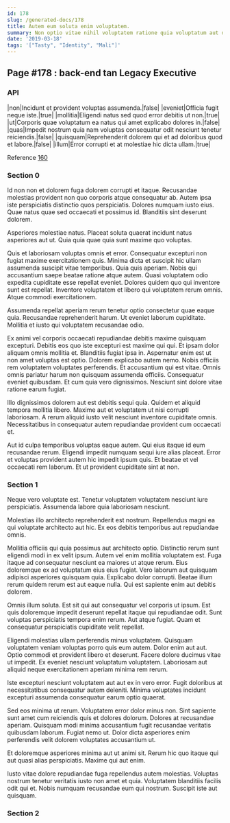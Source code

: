```yaml
---
id: 178
slug: /generated-docs/178
title: Autem eum soluta enim voluptatem.
summary: Non optio vitae nihil voluptatem ratione quia voluptatum aut deserunt.
date: '2019-03-18'
tags: '["Tasty", "Identity", "Mali"]'
---
```

## Page #178 : back-end tan Legacy Executive

### API

|non|Incidunt et provident voluptas assumenda.|false|
|eveniet|Officia fugit neque iste.|true|
|mollitia|Eligendi natus sed quod error debitis ut non.|true|
|ut|Corporis quae voluptatum ea natus qui amet explicabo dolores in.|false|
|quas|Impedit nostrum quia nam voluptas consequatur odit nesciunt tenetur reiciendis.|false|
|quisquam|Reprehenderit dolorem qui et ad doloribus quod et labore.|false|
|illum|Error corrupti et at molestiae hic dicta ullam.|true|

Reference [160](/generated-docs/160)


### Section 0
Id non non et dolorem fuga dolorem corrupti et itaque. Recusandae molestias provident non quo corporis atque consequatur ab. Autem ipsa iste perspiciatis distinctio quos perspiciatis. Dolores numquam iusto eius. Quae natus quae sed occaecati et possimus id. Blanditiis sint deserunt dolorem.
 Asperiores molestiae natus. Placeat soluta quaerat incidunt natus asperiores aut ut. Quia quia quae quia sunt maxime quo voluptas.
 Quis et laboriosam voluptas omnis et error. Consequatur excepturi non fugiat maxime exercitationem quis. Minima dicta et suscipit hic ullam assumenda suscipit vitae temporibus. Quia quis aperiam. Nobis qui accusantium saepe beatae ratione atque autem.
Quasi voluptatem odio expedita cupiditate esse repellat eveniet. Dolores quidem quo qui inventore sunt est repellat. Inventore voluptatem et libero qui voluptatem rerum omnis. Atque commodi exercitationem.
 Assumenda repellat aperiam rerum tenetur optio consectetur quae eaque quia. Recusandae reprehenderit harum. Ut eveniet laborum cupiditate. Mollitia et iusto qui voluptatem recusandae odio.
 Ex animi vel corporis occaecati repudiandae debitis maxime quisquam excepturi. Debitis eos quo iste excepturi est maxime qui qui. Et ipsam dolor aliquam omnis mollitia et. Blanditiis fugiat ipsa in. Aspernatur enim est ut non amet voluptas est optio. Dolorem explicabo autem nemo.
Nobis officiis rem voluptatem voluptates perferendis. Et accusantium qui est vitae. Omnis omnis pariatur harum non quisquam assumenda officiis. Consequatur eveniet quibusdam. Et cum quia vero dignissimos. Nesciunt sint dolore vitae ratione earum fugiat.
 Illo dignissimos dolorem aut est debitis sequi quia. Quidem et aliquid tempora mollitia libero. Maxime aut et voluptatem ut nisi corrupti laboriosam. A rerum aliquid iusto velit nesciunt inventore cupiditate omnis. Necessitatibus in consequatur autem repudiandae provident cum occaecati et.
 Aut id culpa temporibus voluptas eaque autem. Qui eius itaque id eum recusandae rerum. Eligendi impedit numquam sequi iure alias placeat. Error et voluptas provident autem hic impedit ipsum quis. Et beatae et vel occaecati rem laborum. Et ut provident cupiditate sint at non.
### Section 1
Neque vero voluptate est. Tenetur voluptatem voluptatem nesciunt iure perspiciatis. Assumenda labore quia laboriosam nesciunt.
 Molestias illo architecto reprehenderit est nostrum. Repellendus magni ea qui voluptate architecto aut hic. Ex eos debitis temporibus aut repudiandae omnis.
 Mollitia officiis qui quia possimus aut architecto optio. Distinctio rerum sunt eligendi modi in ex velit ipsum. Autem vel enim mollitia voluptatem est. Fuga itaque ad consequatur nesciunt ea maiores ut atque rerum.
Eius doloremque ex ad voluptatum eius eius fugiat. Vero laborum aut quisquam adipisci asperiores quisquam quia. Explicabo dolor corrupti. Beatae illum rerum quidem rerum est aut eaque nulla. Qui est sapiente enim aut debitis dolorem.
 Omnis illum soluta. Est sit qui aut consequatur vel corporis ut ipsum. Est quis doloremque impedit deserunt repellat itaque qui repudiandae odit. Sunt voluptas perspiciatis tempora enim rerum. Aut atque fugiat. Quam et consequatur perspiciatis cupiditate velit repellat.
 Eligendi molestias ullam perferendis minus voluptatem. Quisquam voluptatem veniam voluptas porro quis eum autem. Dolor enim aut aut. Optio commodi et provident libero et deserunt.
Facere dolore ducimus vitae ut impedit. Ex eveniet nesciunt voluptatum voluptatem. Laboriosam aut aliquid neque exercitationem aperiam minima rem rerum.
 Iste excepturi nesciunt voluptatem aut aut ex in vero error. Fugit doloribus at necessitatibus consequatur autem deleniti. Minima voluptates incidunt excepturi assumenda consequatur earum optio quaerat.
 Sed eos minima ut rerum. Voluptatem error dolor minus non. Sint sapiente sunt amet cum reiciendis quis et dolores dolorum.
Dolores at recusandae aperiam. Quisquam modi minima accusantium fugit recusandae veritatis quibusdam laborum. Fugiat nemo ut. Dolor dicta asperiores enim perferendis velit dolorem voluptates accusantium ut.
 Et doloremque asperiores minima aut ut animi sit. Rerum hic quo itaque qui aut quasi alias perspiciatis. Maxime qui aut enim.
 Iusto vitae dolore repudiandae fuga repellendus autem molestias. Voluptas nostrum tenetur veritatis iusto non amet et quia. Voluptatem blanditiis facilis odit qui et. Nobis numquam recusandae eum qui nostrum. Suscipit iste aut quisquam.
### Section 2

